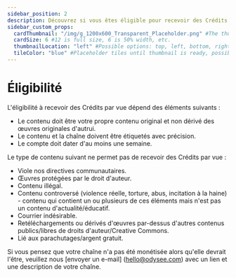 ```yaml
---
sidebar_position: 2
description: Découvrez si vous êtes éligible pour recevoir des Crédits sur Odysee.
sidebar_custom_props:
  cardThumbnail: "/img/g_1200x600_Transparent_Placeholder.png" #The thumbnail on the category card.
  cardSize: 6 #12 is full size, 6 is 50% width, etc.
  thumbnailLocation: "left" #Possible options: top, left, bottom, right, none
  tileColor: "blue" #Placeholder tiles until thumbnail is ready, possible options: blue, cream, darkpurple, lightpurple, mauve, orange, pink, none
---
```


# Éligibilité

L'éligibilité à recevoir des Crédits par vue dépend des éléments suivants :

- Le contenu doit être votre propre contenu original et non dérivé des œuvres originales d'autrui.
- Le contenu et la chaîne doivent être étiquetés avec précision.
- Le compte doit dater d'au moins une semaine.

Le type de contenu suivant ne permet pas de recevoir des Crédits par vue :

- Viole nos directives communautaires.
- Œuvres protégées par le droit d'auteur.
- Contenu illégal.
- Contenu controversé (violence réelle, torture, abus, incitation à la haine) - contenu qui contient un ou plusieurs de ces éléments mais n'est pas un contenu d'actualité/éducatif.
- Courrier indésirable.
- Retéléchargements ou dérivés d'œuvres par-dessus d'autres contenus publics/libres de droits d'auteur/Creative Commons.
- Lié aux parachutages/argent gratuit.

Si vous pensez que votre chaîne n'a pas été monétisée alors qu'elle devrait l'être, veuillez nous [envoyer un e-mail] (hello@odysee.com) avec un lien et une description de votre chaîne.